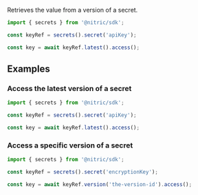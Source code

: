 Retrieves the value from a version of a secret.

```javascript
import { secrets } from '@nitric/sdk';

const keyRef = secrets().secret('apiKey');

const key = await keyRef.latest().access();
```

## Examples

### Access the latest version of a secret

```javascript
import { secrets } from '@nitric/sdk';

const keyRef = secrets().secret('apiKey');

const key = await keyRef.latest().access();
```

### Access a specific version of a secret

```javascript
import { secrets } from '@nitric/sdk';

const keyRef = secrets().secret('encryptionKey');

const key = await keyRef.version('the-version-id').access();
```
